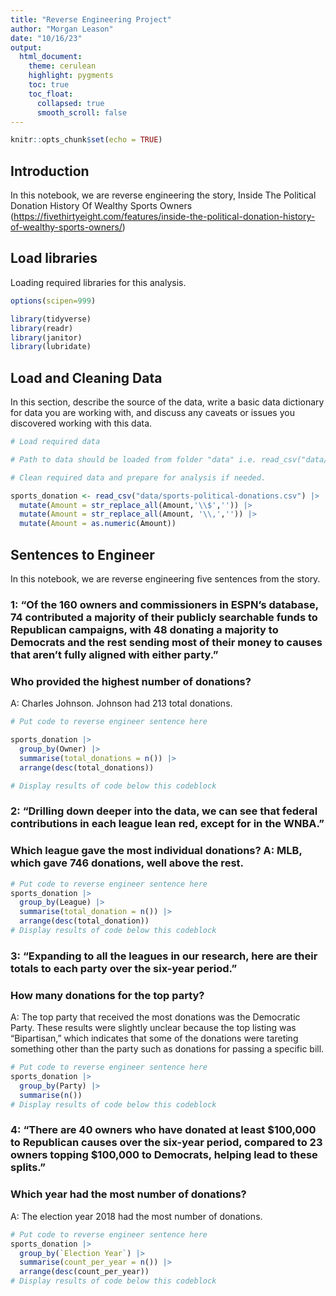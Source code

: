 ```yaml
---
title: "Reverse Engineering Project"
author: "Morgan Leason"
date: "10/16/23"
output:
  html_document:
    theme: cerulean
    highlight: pygments
    toc: true
    toc_float:
      collapsed: true
      smooth_scroll: false
---
```


```r
knitr::opts_chunk$set(echo = TRUE)
```

## Introduction

In this notebook, we are reverse engineering the story, Inside The Political Donation History Of Wealthy Sports Owners (<https://fivethirtyeight.com/features/inside-the-political-donation-history-of-wealthy-sports-owners/>)

## Load libraries

Loading required libraries for this analysis.

```r
options(scipen=999)

library(tidyverse)
library(readr)
library(janitor)
library(lubridate)
```

## Load and Cleaning Data

In this section, describe the source of the data, write a basic data dictionary for data you are working with, and discuss any caveats or issues you discovered working with this data.

```r
# Load required data

# Path to data should be loaded from folder "data" i.e. read_csv("data/name_of_data.csv")

# Clean required data and prepare for analysis if needed.

sports_donation <- read_csv("data/sports-political-donations.csv") |>
  mutate(Amount = str_replace_all(Amount,'\\$','')) |>
  mutate(Amount = str_replace_all(Amount, '\\,','')) |>
  mutate(Amount = as.numeric(Amount))

```

## Sentences to Engineer

In this notebook, we are reverse engineering five sentences from the story.

### 1: "Of the 160 owners and commissioners in ESPN's database, 74 contributed a majority of their publicly searchable funds to Republican campaigns, with 48 donating a majority to Democrats and the rest sending most of their money to causes that aren't fully aligned with either party."

### Who provided the highest number of donations?

A: Charles Johnson. Johnson had 213 total donations.

```r
# Put code to reverse engineer sentence here

sports_donation |>
  group_by(Owner) |>
  summarise(total_donations = n()) |>
  arrange(desc(total_donations))

# Display results of code below this codeblock

```

### 2: "Drilling down deeper into the data, we can see that federal contributions in each league lean red, except for in the WNBA."

### Which league gave the most individual donations? A: MLB, which gave 746 donations, well above the rest.

```r
# Put code to reverse engineer sentence here
sports_donation |>
  group_by(League) |>
  summarise(total_donation = n()) |>
  arrange(desc(total_donation))
# Display results of code below this codeblock

```

### 3: "Expanding to all the leagues in our research, here are their totals to each party over the six-year period."

### How many donations for the top party?

A: The top party that received the most donations was the Democratic Party. These results were slightly unclear because the top listing was "Bipartisan," which indicates that some of the donations were tareting something other than the party such as donations for passing a specific bill.

```r
# Put code to reverse engineer sentence here
sports_donation |> 
  group_by(Party) |>
  summarise(n()) 
# Display results of code below this codeblock

```

### 4: "There are 40 owners who have donated at least \$100,000 to Republican causes over the six-year period, compared to 23 owners topping \$100,000 to Democrats, helping lead to these splits."

### Which year had the most number of donations?

A: The election year 2018 had the most number of donations.

```r
# Put code to reverse engineer sentence here
sports_donation |>
  group_by(`Election Year`) |>
  summarise(count_per_year = n()) |>
  arrange(desc(count_per_year))
# Display results of code below this codeblock

```
